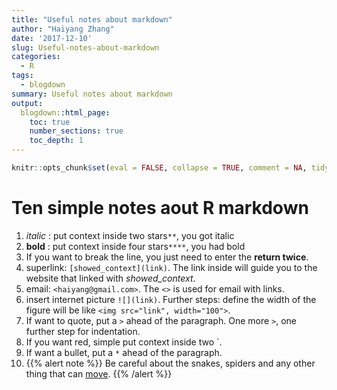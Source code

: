 ```yaml
---
title: "Useful notes about markdown"
author: "Haiyang Zhang"
date: '2017-12-10'
slug: Useful-notes-about-markdown
categories:
  - R
tags:
  - blogdown
summary: Useful notes about markdown
output:
  blogdown::html_page:
    toc: true
    number_sections: true
    toc_depth: 1
---
```


```r
knitr::opts_chunk$set(eval = FALSE, collapse = TRUE, comment = NA, tidy = FALSE)
```


# Ten simple notes aout R markdown


 1. *italic* : put context inside two stars`**`, you got italic
 2. **bold** : put context inside four stars`****`, you had bold
 3. If you want to break the line, you just need to enter the **return twice**.
 4. superlink: `[showed_context](link)`. The link inside will guide you to the website that linked with *showed_context*.
 5. email: `<haiyang@gmail.com>`. The `<>` is used for email with links.
 6. insert internet picture `![](link)`. Further steps: define the width of the figure will be like `<img src="link", width="100">`.
 7. If want to quote, put a `>` ahead of the paragraph. One more `>`, one further step for indentation.
 8. If you want red, simple put context inside two `.
 9. If want a bullet, put a `*` ahead of the paragraph. 
 10.
{{% alert note %}}
Be careful about the snakes, spiders and any other thing that can [move](https://github.com/). 
{{% /alert %}}
    
 